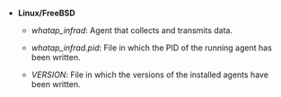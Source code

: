 - **Linux/FreeBSD**

  - _whatap_infrad_: Agent that collects and transmits data.

  - _whatap_infrad.pid_: File in which the PID of the running agent has been written.

  - _VERSION_: File in which the versions of the installed agents have been written.
